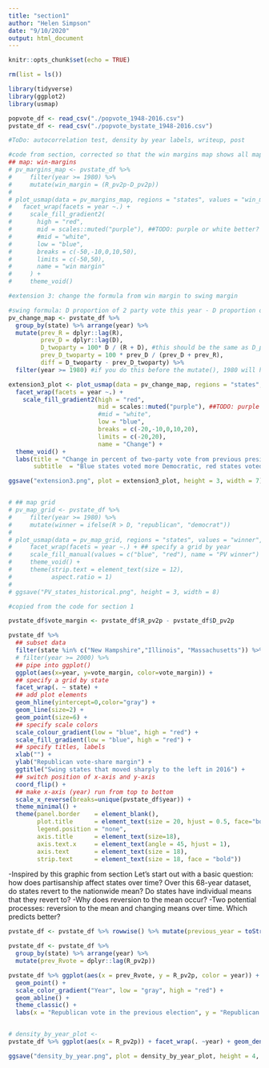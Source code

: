 ```yaml
---
title: "section1"
author: "Helen Simpson"
date: "9/10/2020"
output: html_document
---
```


```r
knitr::opts_chunk$set(echo = TRUE)

rm(list = ls())

library(tidyverse)
library(ggplot2)
library(usmap)

popvote_df <- read_csv("./popvote_1948-2016.csv")
pvstate_df <- read_csv("./popvote_bystate_1948-2016.csv")

#ToDo: autocorrelation test, density by year labels, writeup, post 
```

```r

#code from section, corrected so that the win margins map shows all maps since 1980 instead of just 2000
## map: win-margins
# pv_margins_map <- pvstate_df %>%
#     filter(year >= 1980) %>%
#     mutate(win_margin = (R_pv2p-D_pv2p))
# 
# plot_usmap(data = pv_margins_map, regions = "states", values = "win_margin") +
#   facet_wrap(facets = year ~.) +
#     scale_fill_gradient2(
#       high = "red", 
#       mid = scales::muted("purple"), ##TODO: purple or white better?
#       #mid = "white",
#       low = "blue", 
#       breaks = c(-50,-10,0,10,50), 
#       limits = c(-50,50),
#       name = "win margin"
#     ) +
#     theme_void()

#extension 3: change the formula from win margin to swing margin

#swing formula: D proportion of 2 party vote this year - D proportion of 2 party vote 4 years ago
pv_change_map <- pvstate_df %>% 
  group_by(state) %>% arrange(year) %>% 
  mutate(prev_R = dplyr::lag(R), 
         prev_D = dplyr::lag(D),
         D_twoparty = 100* D / (R + D), #this should be the same as D_pv2p
         prev_D_twoparty = 100 * prev_D / (prev_D + prev_R),
         diff = D_twoparty - prev_D_twoparty) %>% 
  filter(year >= 1980) #if you do this before the mutate(), 1980 will have all N/As

extension3_plot <- plot_usmap(data = pv_change_map, regions = "states", values = "diff") +
  facet_wrap(facets = year ~.) +
    scale_fill_gradient2(high = "red", 
                         mid = scales::muted("purple"), ##TODO: purple or white better?
                         #mid = "white",
                         low = "blue", 
                         breaks = c(-20,-10,0,10,20), 
                         limits = c(-20,20),
                         name = "Change") +
  theme_void() +
  labs(title = "Change in percent of two-party vote from previous presidential election", 
       subtitle  = "Blue states voted more Democratic, red states voted more Republican")

ggsave("extension3.png", plot = extension3_plot, height = 3, width = 7)


# ## map grid
# pv_map_grid <- pvstate_df %>%
#     filter(year >= 1980) %>%
#     mutate(winner = ifelse(R > D, "republican", "democrat"))
# 
# plot_usmap(data = pv_map_grid, regions = "states", values = "winner", color = "white") +
#     facet_wrap(facets = year ~.) + ## specify a grid by year
#     scale_fill_manual(values = c("blue", "red"), name = "PV winner") +
#     theme_void() +
#     theme(strip.text = element_text(size = 12),
#           aspect.ratio = 1)
# 
# ggsave("PV_states_historical.png", height = 3, width = 8)
```

```r
#copied from the code for section 1

pvstate_df$vote_margin <- pvstate_df$R_pv2p - pvstate_df$D_pv2p

pvstate_df %>% 
  ## subset data
  filter(state %in% c("New Hampshire","Illinois", "Massachusetts")) %>%
  # filter(year >= 2000) %>%
  ## pipe into ggplot()
  ggplot(aes(x=year, y=vote_margin, color=vote_margin)) + 
  ## specify a grid by state
  facet_wrap(. ~ state) + 
  ## add plot elements
  geom_hline(yintercept=0,color="gray") +
  geom_line(size=2) + 
  geom_point(size=6) +
  ## specify scale colors
  scale_colour_gradient(low = "blue", high = "red") +
  scale_fill_gradient(low = "blue", high = "red") +
  ## specify titles, labels
  xlab("") +
  ylab("Republican vote-share margin") + 
  ggtitle("Swing states that moved sharply to the left in 2016") +
  ## switch position of x-axis and y-axis
  coord_flip() +
  ## make x-axis (year) run from top to bottom
  scale_x_reverse(breaks=unique(pvstate_df$year)) +
  theme_minimal() + 
  theme(panel.border    = element_blank(),
        plot.title      = element_text(size = 20, hjust = 0.5, face="bold"), 
        legend.position = "none",
        axis.title      = element_text(size=18),
        axis.text.x     = element_text(angle = 45, hjust = 1),
        axis.text       = element_text(size = 18),
        strip.text      = element_text(size = 18, face = "bold"))

```

-Inspired by this graphic from section
Let's start out with a basic question: how does partisanship affect states over time? Over this 68-year dataset, do states revert to the nationwide mean? Do states have individual means that they revert to?
-Why does reversion to the mean occur?
-Two potential processes: reversion to the mean and changing means over time. Which predicts better?

```r
pvstate_df <- pvstate_df %>% rowwise() %>% mutate(previous_year = toString(year - 4))

pvstate_df <- pvstate_df %>% 
  group_by(state) %>% arrange(year) %>% 
  mutate(prev_Rvote = dplyr::lag(R_pv2p))

pvstate_df %>% ggplot(aes(x = prev_Rvote, y = R_pv2p, color = year)) + 
  geom_point() + 
  scale_color_gradient("Year", low = "gray", high = "red") + 
  geom_abline() + 
  theme_classic() + 
  labs(x = "Republican vote in the previous election", y = "Republican two-party vote share in this election", title = "State-level Republican two-party vote share across elections", caption = "The black line is x = y.")

```
```r

```

```r

# density_by_year_plot <- 
pvstate_df %>% ggplot(aes(x = R_pv2p)) + facet_wrap(. ~year) + geom_density() + theme_classic() + labs()

ggsave("density_by_year.png", plot = density_by_year_plot, height = 4, width = 7)

```
